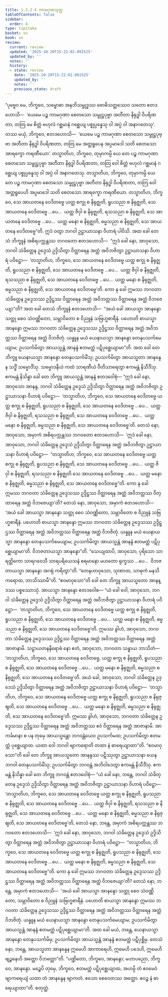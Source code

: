 ```yaml
---
title: 1.3.2.4 ကာမဂုဏသုတ္တ
tableOfContents: false
sidebar:
  order: 4
type: tipitaka
basket: su
book: sn
review:
  current: review
  updated: '2025-10-20T15:22:02.091525'
  updated_by: ''
  notes: ''
  history:
  - state: review
    date: '2025-10-20T15:22:02.091525'
    updated_by: ''
    notes: ''
    previous_state: draft
---
```



<DynamicBreadcrumb />


<ReviewStatus review={frontmatter.review} showDetails={true} />

<HypothesisAnnotation frontmatter={frontmatter} />

<Division number="117" book="sn" e="ch" v="18" p="298">

<Paragraph number="637" book="sn">
“ပုဗ္ဗေဝ မေ, ဘိက္ခဝေ, သမ္ဗောဓာ အနဘိသမ္ဗုဒ္ဓဿ ဗောဓိသတ္တဿေဝ သတော ဧတဒဟောသိ—  ‘ယေမေ ပဉ္စ ကာမဂုဏာ စေတသော သမ္ဖုဋ္ဌပုဗ္ဗာ အတီတာ နိရုဒ္ဓါ ဝိပရိဏတာ, တတြ မေ စိတ္တံ ဗဟုလံ ဂစ္ဆမာနံ ဂစ္ဆေယျ ပစ္စုပ္ပန္နေသု ဝါ အပ္ပံ ဝါ အနာဂတေသု’. တဿ မယှံ, ဘိက္ခဝေ, ဧတဒဟောသိ—  ‘ယေမေ ပဉ္စ ကာမဂုဏာ စေတသော သမ္ဖုဋ္ဌပုဗ္ဗာ အတီတာ နိရုဒ္ဓါ ဝိပရိဏတာ, တတြ မေ အတ္တရူပေန အပ္ပမာဒေါ သတိ စေတသော အာရက္ခော ကရဏီယော’. တသ္မာတိဟ, ဘိက္ခဝေ, တုမှာကမ္ပိ ယေ တေ ပဉ္စ ကာမဂုဏာ စေတသော သမ္ဖုဋ္ဌပုဗ္ဗာ အတီတာ နိရုဒ္ဓါ ဝိပရိဏတာ, တတြ ဝေါ စိတ္တံ ဗဟုလံ ဂစ္ဆမာနံ ဂစ္ဆေယျ ပစ္စုပ္ပန္နေသု ဝါ အပ္ပံ ဝါ အနာဂတေသု. တသ္မာတိဟ, ဘိက္ခဝေ, တုမှာကမ္ပိ ယေ တေ ပဉ္စ ကာမဂုဏာ စေတသော သမ္ဖုဋ္ဌပုဗ္ဗာ အတီတာ နိရုဒ္ဓါ ဝိပရိဏတာ, တတြ ဝေါ အတ္တရူပေဟိ အပ္ပမာဒေါ သတိ စေတသော အာရက္ခော ကရဏီယော. တသ္မာတိဟ, ဘိက္ခဝေ, သေ အာယတနေ ဝေဒိတဗ္ဗေ ယတ္ထ စက္ခု စ နိရုဇ္ဈတိ, ရူပသညာ စ နိရုဇ္ဈတိ, သေ အာယတနေ ဝေဒိတဗ္ဗေ …ပေ…  ယတ္ထ ဇိဝှါ စ နိရုဇ္ဈတိ, ရသသညာ စ နိရုဇ္ဈတိ, သေ အာယတနေ ဝေဒိတဗ္ဗေ …ပေ…  ယတ္ထ မနော စ နိရုဇ္ဈတိ, ဓမ္မသညာ စ နိရုဇ္ဈတိ, သေ အာယတနေ ဝေဒိတဗ္ဗေ”တိ. ဣဒံ ဝတွာ ဘဂဝါ ဥဋ္ဌာယာသနာ ဝိဟာရံ ပါဝိသိ.
</Paragraph>

<Paragraph number="638" book="sn">
အထ ခေါ တေသံ ဘိက္ခူနံ အစိရပက္ကန္တဿ ဘဂဝတော ဧတဒဟောသိ—  “ဣဒံ ခေါ နော, အာဝုသော, ဘဂဝါ သံခိတ္တေန ဥဒ္ဒေသံ ဥဒ္ဒိသိတွာ ဝိတ္ထာရေန အတ္ထံ အဝိဘဇိတွာ ဥဋ္ဌာယာသနာ ဝိဟာရံ ပဝိဋ္ဌော—  ‘တသ္မာတိဟ, ဘိက္ခဝေ, သေ အာယတနေ ဝေဒိတဗ္ဗေ ယတ္ထ စက္ခု စ နိရုဇ္ဈတိ, ရူပသညာ စ နိရုဇ္ဈတိ, သေ အာယတနေ ဝေဒိတဗ္ဗေ …ပေ…  ယတ္ထ ဇိဝှါ စ နိရုဇ္ဈတိ, ရသသညာ စ နိရုဇ္ဈတိ, သေ အာယတနေ ဝေဒိတဗ္ဗေ …ပေ…  ယတ္ထ မနော စ နိရုဇ္ဈတိ, ဓမ္မသညာ စ နိရုဇ္ဈတိ, သေ အာယတနေ ဝေဒိတဗ္ဗေ’တိ. ကော နု ခေါ ဣမဿ ဘဂဝတာ သံခိတ္တေန ဥဒ္ဒေသဿ ဥဒ္ဒိဋ္ဌဿ ဝိတ္ထာရေန အတ္ထံ အဝိဘတ္တဿ ဝိတ္ထာရေန အတ္ထံ ဝိဘဇေယျာ”တိ?
</Paragraph>

<Paragraph number="639" book="sn">
အထ ခေါ တေသံ ဘိက္ခူနံ ဧတဒဟောသိ—  “အယံ ခေါ အာယသ္မာ အာနန္ဒော သတ္ထု စေဝ သံဝဏ္ဏိတော, သမ္ဘာဝိတော စ ဝိညူနံ သဗြဟ္မစာရီနံ. ပဟောတိ စာယသ္မာ အာနန္ဒော ဣမဿ ဘဂဝတာ သံခိတ္တေန ဥဒ္ဒေသဿ ဥဒ္ဒိဋ္ဌဿ ဝိတ္ထာရေန အတ္ထံ အဝိဘတ္တဿ ဝိတ္ထာရေန အတ္ထံ ဝိဘဇိတုံ. ယန္နူန မယံ ယေနာယသ္မာ အာနန္ဒော တေနုပသင်္ကမေယျာမ; ဥပသင်္ကမိတွာ အာယသ္မန္တံ အာနန္ဒံ ဧတမတ္ထံ ပဋိပုစ္ဆေယျာမာ”တိ.
</Paragraph>

<Paragraph number="640" book="sn">
အထ ခေါ တေ ဘိက္ခူ ယေနာယသ္မာ အာနန္ဒော တေနုပသင်္ကမိံသု; ဥပသင်္ကမိတွာ အာယသ္မတာ အာနန္ဒေန သဒ္ဓိံ သမ္မောဒိံသု. သမ္မောဒနီယံ ကထံ သာရဏီယံ ဝီတိသာရေတွာ ဧကမန္တံ နိသီဒိံသု. ဧကမန္တံ နိသိန္နာ ခေါ တေ ဘိက္ခူ အာယသ္မန္တံ အာနန္ဒံ ဧတဒဝေါစုံ—
</Paragraph>

<Paragraph number="641" book="sn">
“ဣဒံ ခေါ နော, အာဝုသော အာနန္ဒ, ဘဂဝါ သံခိတ္တေန ဥဒ္ဒေသံ ဥဒ္ဒိသိတွာ ဝိတ္ထာရေန အတ္ထံ အဝိဘဇိတွာ ဥဋ္ဌာယာသနာ ဝိဟာရံ ပဝိဋ္ဌော—  ‘တသ္မာတိဟ, ဘိက္ခဝေ, သေ အာယတနေ ဝေဒိတဗ္ဗေ ယတ္ထ စက္ခု စ နိရုဇ္ဈတိ, ရူပသညာ စ နိရုဇ္ဈတိ, သေ အာယတနေ ဝေဒိတဗ္ဗေ …ပေ…  ယတ္ထ ဇိဝှါ စ နိရုဇ္ဈတိ, ရသသညာ စ နိရုဇ္ဈတိ, သေ အာယတနေ ဝေဒိတဗ္ဗေ …ပေ…  ယတ္ထ မနော စ နိရုဇ္ဈတိ, ဓမ္မသညာ စ နိရုဇ္ဈတိ, သေ အာယတနေ ဝေဒိတဗ္ဗေ’တိ. တေသံ နော, အာဝုသော, အမှာကံ အစိရပက္ကန္တဿ ဘဂဝတော ဧတဒဟောသိ—  ‘ဣဒံ ခေါ နော, အာဝုသော, ဘဂဝါ သံခိတ္တေန ဥဒ္ဒေသံ ဥဒ္ဒိသိတွာ ဝိတ္ထာရေန အတ္ထံ အဝိဘဇိတွာ ဥဋ္ဌာယာသနာ ဝိဟာရံ ပဝိဋ္ဌော—  “တသ္မာတိဟ, ဘိက္ခဝေ, သေ အာယတနေ ဝေဒိတဗ္ဗေ ယတ္ထ စက္ခု စ နိရုဇ္ဈတိ, ရူပသညာ စ နိရုဇ္ဈတိ, သေ အာယတနေ ဝေဒိတဗ္ဗေ …ပေ…  ယတ္ထ ဇိဝှါ စ နိရုဇ္ဈတိ, ရသသညာ စ နိရုဇ္ဈတိ သေ အာယတနေ ဝေဒိတဗ္ဗေ …ပေ…  ယတ္ထ မနော စ နိရုဇ္ဈတိ, ဓမ္မသညာ စ နိရုဇ္ဈတိ, သေ အာယတနေ ဝေဒိတဗ္ဗေ”တိ. ကော နု ခေါ ဣမဿ ဘဂဝတာ သံခိတ္တေန ဥဒ္ဒေသဿ ဥဒ္ဒိဋ္ဌဿ ဝိတ္ထာရေန အတ္ထံ အဝိဘတ္တဿ ဝိတ္ထာရေန အတ္ထံ ဝိဘဇေယျာ’တိ? တေသံ နော, အာဝုသော, အမှာကံ ဧတဒဟောသိ—  ‘အယံ ခေါ အာယသ္မာ အာနန္ဒော သတ္ထု စေဝ သံဝဏ္ဏိတော, သမ္ဘာဝိတော စ ဝိညူနံ သဗြဟ္မစာရီနံ. ပဟောတိ စာယသ္မာ အာနန္ဒော ဣမဿ ဘဂဝတာ သံခိတ္တေန ဥဒ္ဒေသဿ ဥဒ္ဒိဋ္ဌဿ ဝိတ္ထာရေန အတ္ထံ အဝိဘတ္တဿ ဝိတ္ထာရေန အတ္ထံ ဝိဘဇိတုံ. ယန္နူန မယံ ယေနာယသ္မာ အာနန္ဒော တေနုပသင်္ကမေယျာမ; ဥပသင်္ကမိတွာ အာယသ္မန္တံ အာနန္ဒံ ဧတမတ္ထံ ပဋိပုစ္ဆေယျာမာ’တိ. ဝိဘဇတာယသ္မာ အာနန္ဒော”တိ.
</Paragraph>

<Paragraph number="642" book="sn">
“သေယျထာပိ, အာဝုသော, ပုရိသော သာရတ္ထိကော သာရဂဝေသီ သာရပရိယေသနံ စရမာနော မဟတော ရုက္ခဿ …ပေ…  ဝိဘဇတာယသ္မာ အာနန္ဒော အဂရုံ ကရိတွာ”တိ.
</Paragraph>

<Paragraph number="643" book="sn">
“တေနဟာဝုသော, သုဏာထ, သာဓုကံ မနသိ ကရောထ, ဘာသိဿာမီ”တိ. “ဧဝမာဝုသော”တိ ခေါ တေ ဘိက္ခူ အာယသ္မတော အာနန္ဒဿ ပစ္စဿောသုံ. အာယသ္မာ အာနန္ဒော ဧတဒဝေါစ—
</Paragraph>

<Paragraph number="644" book="sn">
“ယံ ခေါ ဝေါ, အာဝုသော, ဘဂဝါ သံခိတ္တေန ဥဒ္ဒေသံ ဥဒ္ဒိသိတွာ ဝိတ္ထာရေန အတ္ထံ အဝိဘဇိတွာ ဥဋ္ဌာယာသနာ ဝိဟာရံ ပဝိဋ္ဌော—  ‘တသ္မာတိဟ, ဘိက္ခဝေ, သေ အာယတနေ ဝေဒိတဗ္ဗေ ယတ္ထ စက္ခု စ နိရုဇ္ဈတိ, ရူပသညာ စ နိရုဇ္ဈတိ, သေ အာယတနေ ဝေဒိတဗ္ဗေ …ပေ…  ယတ္ထ မနော စ နိရုဇ္ဈတိ, ဓမ္မသညာ စ နိရုဇ္ဈတိ, သေ အာယတနေ ဝေဒိတဗ္ဗေ’တိ. ဣမဿ ခွါဟံ, အာဝုသော, ဘဂဝတာ သံခိတ္တေန ဥဒ္ဒေသဿ ဥဒ္ဒိဋ္ဌဿ ဝိတ္ထာရေန အတ္ထံ အဝိဘတ္တဿ ဝိတ္ထာရေန အတ္ထံ အာဇာနာမိ. သဠာယတနနိရောဓံ နော ဧတံ, အာဝုသော, ဘဂဝတာ သန္ဓာယ ဘာသိတံ—  ‘တသ္မာတိဟ, ဘိက္ခဝေ, သေ အာယတနေ ဝေဒိတဗ္ဗေ, ယတ္ထ စက္ခု စ နိရုဇ္ဈတိ, ရူပသညာ စ နိရုဇ္ဈတိ, သေ အာယတနေ ဝေဒိတဗ္ဗေ …ပေ…  ယတ္ထ မနော စ နိရုဇ္ဈတိ, ဓမ္မသညာ စ နိရုဇ္ဈတိ, သေ အာယတနေ ဝေဒိတဗ္ဗေ’တိ. အယံ ခေါ, အာဝုသော, ဘဂဝါ သံခိတ္တေန ဥဒ္ဒေသံ ဥဒ္ဒိသိတွာ ဝိတ္ထာရေန အတ္ထံ အဝိဘဇိတွာ ဥဋ္ဌာယာသနာ ဝိဟာရံ ပဝိဋ္ဌော—  ‘တသ္မာတိဟ, ဘိက္ခဝေ, သေ အာယတနေ ဝေဒိတဗ္ဗေ ယတ္ထ စက္ခု စ နိရုဇ္ဈတိ, ရူပသညာ စ နိရုဇ္ဈတိ, သေ အာယတနေ ဝေဒိတဗ္ဗေ …ပေ…  ယတ္ထ မနော စ နိရုဇ္ဈတိ, ဓမ္မသညာ စ နိရုဇ္ဈတိ, သေ အာယတနေ ဝေဒိတဗ္ဗေ’တိ. ဣမဿ ခွါဟံ, အာဝုသော, ဘဂဝတာ သံခိတ္တေန ဥဒ္ဒေသဿ ဥဒ္ဒိဋ္ဌဿ ဝိတ္ထာရေန အတ္ထံ အဝိဘတ္တဿ ဧဝံ ဝိတ္ထာရေန အတ္ထံ အာဇာနာမိ. အာကင်္ခမာနာ စ ပန တုမှေ အာယသ္မန္တော ဘဂဝန္တံယေဝ ဥပသင်္ကမထ; ဥပသင်္ကမိတွာ ဧတမတ္ထံ ပုစ္ဆေယျာထ. ယထာ ဝေါ ဘဂဝါ ဗျာကရောတိ တထာ နံ ဓာရေယျာထာ”တိ.
</Paragraph>

<Paragraph number="645" book="sn">
“ဧဝမာဝုသော”တိ ခေါ တေ ဘိက္ခူ အာယသ္မတော အာနန္ဒဿ ပဋိဿုတွာ ဥဋ္ဌာယာသနာ ယေန ဘဂဝါ တေနုပသင်္ကမိံသု; ဥပသင်္ကမိတွာ ဘဂဝန္တံ အဘိဝါဒေတွာ ဧကမန္တံ နိသီဒိံသု. ဧကမန္တံ နိသိန္နာ ခေါ တေ ဘိက္ခူ ဘဂဝန္တံ ဧတဒဝေါစုံ—
</Paragraph>

<Paragraph number="646" book="sn">
“ယံ ခေါ နော, ဘန္တေ, ဘဂဝါ သံခိတ္တေန ဥဒ္ဒေသံ ဥဒ္ဒိသိတွာ ဝိတ္ထာရေန အတ္ထံ အဝိဘဇိတွာ ဥဋ္ဌာယာသနာ ဝိဟာရံ ပဝိဋ္ဌော—  ‘တသ္မာတိဟ, ဘိက္ခဝေ, သေ အာယတနေ ဝေဒိတဗ္ဗေ ယတ္ထ စက္ခု စ နိရုဇ္ဈတိ, ရူပသညာ စ နိရုဇ္ဈတိ, သေ အာယတနေ ဝေဒိတဗ္ဗေ …ပေ…  ယတ္ထ ဇိဝှါ စ နိရုဇ္ဈတိ, ရသသညာ စ နိရုဇ္ဈတိ, သေ အာယတနေ ဝေဒိတဗ္ဗေ …ပေ…  ယတ္ထ မနော စ နိရုဇ္ဈတိ, ဓမ္မသညာ စ နိရုဇ္ဈတိ, သေ အာယတနေ ဝေဒိတဗ္ဗေ’တိ, တေသံ နော, ဘန္တေ, အမှာကံ အစိရပက္ကန္တဿ ဘဂဝတော ဧတဒဟောသိ—  ‘ဣဒံ ခေါ နော, အာဝုသော, ဘဂဝါ သံခိတ္တေန ဥဒ္ဒေသံ ဥဒ္ဒိသိတွာ ဝိတ္ထာရေန အတ္ထံ အဝိဘဇိတွာ ဥဋ္ဌာယာသနာ ဝိဟာရံ ပဝိဋ္ဌော—  “တသ္မာတိဟ, ဘိက္ခဝေ, သေ အာယတနေ ဝေဒိတဗ္ဗေ ယတ္ထ စက္ခု စ နိရုဇ္ဈတိ, ရူပသညာ စ နိရုဇ္ဈတိ, သေ အာယတနေ ဝေဒိတဗ္ဗေ …ပေ…  ယတ္ထ မနော စ နိရုဇ္ဈတိ, ဓမ္မသညာ စ နိရုဇ္ဈတိ, သေ အာယတနေ ဝေဒိတဗ္ဗေ”တိ. ကော နု ခေါ ဣမဿ ဘဂဝတာ သံခိတ္တေန ဥဒ္ဒေသဿ ဥဒ္ဒိဋ္ဌဿ ဝိတ္ထာရေန အတ္ထံ အဝိဘတ္တဿ ဝိတ္ထာရေန အတ္ထံ ဝိဘဇေယျာ’တိ? တေသံ နော, ဘန္တေ, အမှာကံ ဧတဒဟောသိ—  ‘အယံ ခေါ အာယသ္မာ အာနန္ဒော သတ္ထု စေဝ သံဝဏ္ဏိတော, သမ္ဘာဝိတော စ ဝိညူနံ သဗြဟ္မစာရီနံ. ပဟောတိ စာယသ္မာ အာနန္ဒော ဣမဿ ဘဂဝတာ သံခိတ္တေန ဥဒ္ဒေသဿ ဥဒ္ဒိဋ္ဌဿ ဝိတ္ထာရေန အတ္ထံ အဝိဘတ္တဿ ဝိတ္ထာရေန အတ္ထံ ဝိဘဇိတုံ. ယန္နူန မယံ ယေနာယသ္မာ အာနန္ဒော တေနုပသင်္ကမေယျာမ; ဥပသင်္ကမိတွာ အာယသ္မန္တံ အာနန္ဒံ ဧတမတ္ထံ ပဋိပုစ္ဆေယျာမာ’တိ. အထ ခေါ မယံ, ဘန္တေ, ယေနာယသ္မာ အာနန္ဒော တေနုပသင်္ကမိမှ; ဥပသင်္ကမိတွာ အာယသ္မန္တံ အာနန္ဒံ ဧတမတ္ထံ ပဋိပုစ္ဆိမှ. တေသံ နော, ဘန္တေ, အာယသ္မတာ အာနန္ဒေန ဣမေဟိ အာကာရေဟိ, ဣမေဟိ ပဒေဟိ, ဣမေဟိ ဗျဉ္ဇနေဟိ အတ္ထော ဝိဘတ္တော”တိ.
</Paragraph>

<Paragraph number="647" book="sn">
“ပဏ္ဍိတော, ဘိက္ခဝေ, အာနန္ဒော; မဟာပညော, ဘိက္ခဝေ, အာနန္ဒော. မဉ္စေပိ တုမှေ, ဘိက္ခဝေ, ဧတမတ္ထံ ပဋိပုစ္ဆေယျာထ, အဟမ္ပိ တံ ဧဝမေဝံ ဗျာကရေယျံ ယထာ တံ အာနန္ဒေန ဗျာကတံ. ဧသော စေဝေတဿ အတ္ထော. ဧဝဉ္စ နံ ဓာရေယျာထာ”တိ.

</Paragraph>
</Division>

<Paragraph number="648" type="center" book="sn">
စတုတ္ထံ.
</Paragraph>